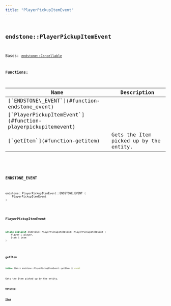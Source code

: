 ```yaml
---
title: "PlayerPickupItemEvent"
---
```


## <code className="doc-symbol doc-symbol-class"/> endstone::PlayerPickupItemEvent

Bases: [`endstone::Cancellable`](classendstone_1_1_cancellable.md)
















**Functions:**

<table>
<thead>
   <tr>
      <th>Name</th>
      <th>Description</th>
   </tr>
</thead>
<tbody>
<tr key="classendstone_1_1_player_pickup_item_event_1af8d09456f82338437efebcc77773909b">
    <td>[`ENDSTONE\_EVENT`](#function-endstone_event)</td>
    <td></td>
</tr>
<tr key="classendstone_1_1_player_pickup_item_event_1a2ffe5a51d8b0c22799ba4db466fc6f91">
    <td>[`PlayerPickupItemEvent`](#function-playerpickupitemevent)</td>
    <td></td>
</tr>
<tr key="classendstone_1_1_player_pickup_item_event_1af2e2a3c35dde44219709a5303569979c">
    <td>[`getItem`](#function-getitem)</td>
    <td>Gets the Item picked up by the entity.</td>
</tr>
</tbody>
</table>

### <code className="doc-symbol doc-symbol-function"/> ENDSTONE\_EVENT

```cpp
endstone::PlayerPickupItemEvent::ENDSTONE_EVENT (
    PlayerPickupItemEvent
) 
```


### <code className="doc-symbol doc-symbol-function"/> PlayerPickupItemEvent

```cpp
inline explicit endstone::PlayerPickupItemEvent::PlayerPickupItemEvent (
    Player & player,
    Item & item
) 
```


### <code className="doc-symbol doc-symbol-function"/> getItem

```cpp
inline Item & endstone::PlayerPickupItemEvent::getItem () const
```

Gets the Item picked up by the entity.



**Returns:**

[**Item**](classendstone_1_1_item.md) 





        